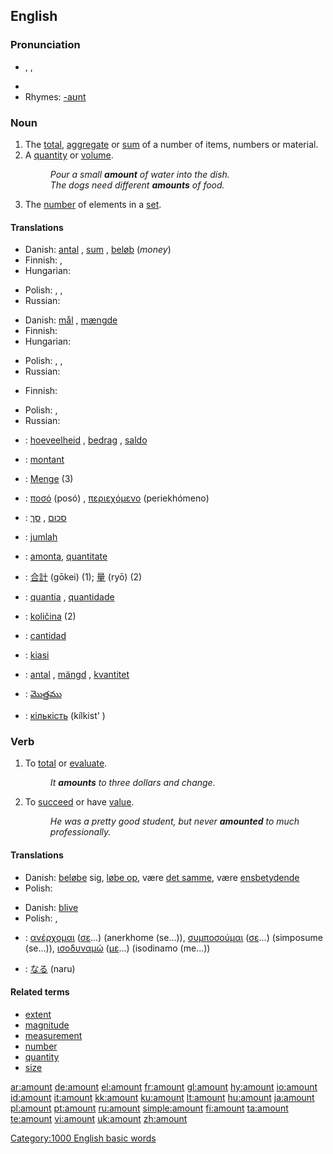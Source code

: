 ==English==

===Pronunciation===
* {{enPR|/ə.mount'/}}, {{IPA|/eˈmaʊnt/}}, {{SAMPA|/@"maUnt/}}
* {{audio|en-us-amount.ogg|Audio (US)}}
* Rhymes: [[Rhymes:English:-aʊnt|-aʊnt]]

===Noun===
{{en-noun}}

# The [[total]], [[aggregate]] or [[sum]] of a number of items, numbers or material.
# A [[quantity]] or [[volume]].
#: ''Pour a small '''amount''' of water into the dish.''
#: ''The dogs need different '''amounts''' of food.''
# The [[number]] of elements in a [[set]].

====Translations====
{{trans-top|the total or sum of items}}
* Danish: [[antal]] {{n}}, [[sum]] {{c}}, [[beløb]] {{n}} (''money'')
* Finnish: {{t+|fi|määrä}}, {{t+|fi|lukumäärä}}
* Hungarian: {{t|hu|összeg}}
{{trans-mid}}
* Polish: {{t+|pl|ilość|f}}, {{t+|pl|liczba|f}}, {{t|pl|kwota|f}}
* Russian: {{t+|ru|количество|n|tr=kolíčestvo|sc=Cyrl}}
{{trans-bottom}}

{{trans-top|quantity or volume}}
* Danish: [[mål]] {{n}}, [[mængde]] {{c}}
* Finnish: {{t+|fi|määrä}}
* Hungarian: {{t|hu|mennyiség}}
{{trans-mid}}
* Polish: {{t+|pl|ilość|f}}, {{t+|pl|liczba|f}}, {{t|pl|kwota|f}}
* Russian: {{t+|ru|количество|n|tr=kolíčestvo|sc=Cyrl}}
{{trans-bottom}}

{{trans-top|the number of elements in a set}}
* Finnish: {{t+|fi|lukumäärä}}
{{trans-mid}}
* Polish: {{t+|pl|ilość|f}}, {{t+|pl|liczba|f}}
* Russian: {{t+|ru|количество|n|tr=kolíčestvo|sc=Cyrl}}
{{trans-bottom}}

{{checktrans-top}}
* {{ttbc|Dutch}}: [[hoeveelheid]] {{f}}, [[bedrag]] {{n}}, [[saldo]] {{n}}
* {{ttbc|French}}: [[montant]] {{m}}
* {{ttbc|German}}: [[Menge]] {{m}} (3)
* {{ttbc|Greek}}: [[ποσό]] (posó) {{n}}, [[περιεχόμενο]] (periekhómeno) {{n}}
* {{ttbc|Hebrew}}: [[סכום]] {{m}}, [[סך]] {{m}}
* {{ttbc|Indonesian}}: [[jumlah]]
* {{ttbc|Interlingua}}: [[amonta]], [[quantitate]]
* {{ttbc|Japanese}}: [[合計]] (gōkei) (1); [[量]] (ryō) (2)
{{checktrans-mid}}
* {{ttbc|Portuguese}}: [[quantia]] {{f}}, [[quantidade]] {{f}}
* {{ttbc|Slovene}}: [[količina]] {{f}} (2)
* {{ttbc|Spanish}}: [[cantidad]] {{f}}
* {{ttbc|Swahili}}: [[kiasi]]
* {{ttbc|Swedish}}: [[antal]] {{n}}, [[mängd]] {{c}}, [[kvantitet]] {{c}}
* {{ttbc|Telugu}}: [[మొత్తము]]
* {{ttbc|Ukrainian}}: [[кількість]] (kílkist' ) {{f}}
{{checktrans-bottom}}

===Verb===
{{en-verb}}  {{intransitive}}

# To [[total]] or [[evaluate]].
#: ''It '''amounts''' to three dollars and change.''
# To [[succeed]] or have [[value]].
#: ''He was a pretty good student, but never '''amounted''' to much professionally.''

====Translations====
{{trans-top|to total or evaluate}}
* Danish: [[beløbe]] sig, [[løbe op]], være [[det samme]], være [[ensbetydende]]
* Polish: {{t|pl|wynieść}}
{{trans-mid}}
{{trans-bottom}}

{{trans-top|to succeed or have value}}
* Danish: [[blive]]
* Polish: {{t|pl|wynieść}}, {{t|pl|być rownoznacznym z}}
{{trans-mid}}
{{trans-bottom}}

{{checktrans-top}}
* {{ttbc|Greek}}: [[ανέρχομαι]] ([[σε]]...) (anerkhome (se...)), [[συμποσούμαι]] ([[σε]]...) (simposume (se...)), [[ισοδυναμώ]] ([[με]]...) (isodinamo (me...))
{{checktrans-mid}}
* {{ttbc|Japanese}}: [[なる]] (naru)
{{checktrans-bottom}}

====Related terms====
* [[extent]]
* [[magnitude]]
* [[measurement]]
* [[number]]
* [[quantity]]
* [[size]]

[[Category:1000 English basic words]]

[[ar:amount]]
[[de:amount]]
[[el:amount]]
[[fr:amount]]
[[gl:amount]]
[[hy:amount]]
[[io:amount]]
[[id:amount]]
[[it:amount]]
[[kk:amount]]
[[ku:amount]]
[[lt:amount]]
[[hu:amount]]
[[ja:amount]]
[[pl:amount]]
[[pt:amount]]
[[ru:amount]]
[[simple:amount]]
[[fi:amount]]
[[ta:amount]]
[[te:amount]]
[[vi:amount]]
[[uk:amount]]
[[zh:amount]]